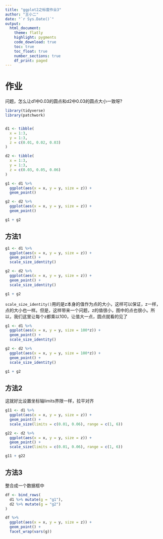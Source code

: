 ```yaml
---
title: "ggplot2之标度作业3"
author: "王小二"
date: "`r Sys.Date()`"
output: 
  html_document:
    theme: flatly
    highlight: pygments
    code_download: true
    toc: true
    toc_float: true
    number_sections: true
    df_print: paged
---
```





# 作业

问题，怎么让d1中0.03的圆点和d2中0.03的圆点大小一致呀?


```r
library(tidyverse)
library(patchwork)


d1 <- tibble(
  x = 1:3,
  y = 1:3,
  z = c(0.01, 0.02, 0.03)
)

d2 <- tibble(
  x = 1:3,
  y = 1:3,
  z = c(0.03, 0.05, 0.06)
)
```



```r
g1 <- d1 %>% 
  ggplot(aes(x = x, y = y, size = z)) +
  geom_point()

g2 <- d2 %>% 
  ggplot(aes(x = x, y = y, size = z)) +
  geom_point() 

g1 + g2
```




## 方法1

```r
g1 <- d1 %>% 
  ggplot(aes(x = x, y = y, size = z)) +
  geom_point() +
  scale_size_identity()

g2 <- d2 %>% 
  ggplot(aes(x = x, y = y, size = z)) +
  geom_point() +
  scale_size_identity()

g1 + g2
```

`scale_size_identity()`用的是z本身的值作为点的大小，这样可以保证，z一样，点的大小也一样。但是，这样带来一个问题，z的值很小，图中的点也很小。所以，我们这里让每个z都乘以100，让值大一点，圆点就看的见了

```r
g1 <- d1 %>% 
  ggplot(aes(x = x, y = y, size = 100*z)) +
  geom_point() +
  scale_size_identity()

g2 <- d2 %>% 
  ggplot(aes(x = x, y = y, size = 100*z)) +
  geom_point() +
  scale_size_identity()

g1 + g2
```





## 方法2

这就好比设置坐标轴limits界限一样，拉平对齐

```r
g11 <- d1 %>% 
  ggplot(aes(x = x, y = y, size = z)) +
  geom_point() +
  scale_size(limits = c(0.01, 0.06), range = c(1, 6))

g22 <- d2 %>% 
  ggplot(aes(x = x, y = y, size = z)) +
  geom_point() +
  scale_size(limits = c(0.01, 0.06), range = c(1, 6))

g11 + g22
```




## 方法3

整合成一个数据框中

```r
df <- bind_rows(
  d1 %>% mutate(g = "g1"),
  d2 %>% mutate(g = "g2")
)

df %>% 
  ggplot(aes(x = x, y = y, size = z)) +
  geom_point() +
  facet_wrap(vars(g))
```



